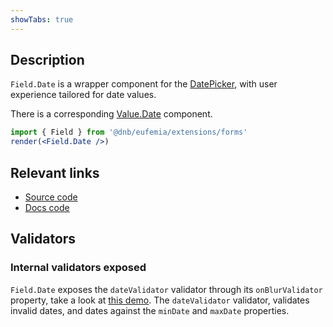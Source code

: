 ```yaml
---
showTabs: true
---
```


## Description

`Field.Date` is a wrapper component for the [DatePicker](/uilib/components/date-picker/), with user experience tailored for date values.

There is a corresponding [Value.Date](/uilib/extensions/forms/Value/Date) component.

```jsx
import { Field } from '@dnb/eufemia/extensions/forms'
render(<Field.Date />)
```

## Relevant links

- [Source code](https://github.com/dnbexperience/eufemia/tree/main/packages/dnb-eufemia/src/extensions/forms/feature-fields/Date)
- [Docs code](https://github.com/dnbexperience/eufemia/tree/main/packages/dnb-design-system-portal/src/docs/uilib/extensions/forms/feature-fields/Date)

## Validators

### Internal validators exposed

`Field.Date` exposes the `dateValidator` validator through its `onBlurValidator` property, take a look at [this demo](/uilib/extensions/forms/feature-fields/Date/demos/#extend-validation-with-custom-validation-function).
The `dateValidator` validator, validates invalid dates, and dates against the `minDate` and `maxDate` properties.
